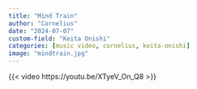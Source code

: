 ```yaml
---
title: "Mind Train"
author: "Cornelius"
date: "2024-07-07"
custom-field: "Keita Onishi"
categories: [music video, cornelius, keita-onishi]
image: "mindtrain.jpg"
---
```


{{< video https://youtu.be/XTyeV_On_Q8 >}}